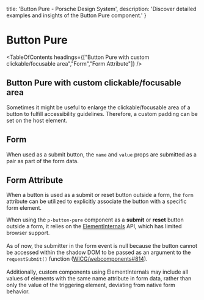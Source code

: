 
  title: 'Button Pure - Porsche Design System',
  description: 'Discover detailed examples and insights of the Button Pure component.'
}

# Button Pure <ComponentStatus tagName="p-button-pure"></ComponentStatus>

<TableOfContents headings={["Button Pure with custom clickable/focusable area","Form","Form Attribute"]} />

## Button Pure with custom clickable/focusable area

Sometimes it might be useful to enlarge the clickable/focusable area of a button to fulfill accessibility guidelines.
Therefore, a custom padding can be set on the host element.

<ComponentStory story={buttonPureStoryCustomPadding} />

## Form

When used as a submit button, the `name` and `value` props are submitted as a pair as part of the form data.

<ComponentExample codeSample={buttonPureExampleForm} />

## Form Attribute

When a button is used as a submit or reset button outside a form, the `form` attribute can be utilized to explicitly
associate the button with a specific form element.

<Notification heading="Attention" heading-tag="h2" state="warning">
  When using the <code>p-button-pure</code> component as a <strong>submit</strong> or <strong>reset</strong> button outside a form,
  it relies on the <a href="https://developer.mozilla.org/en-US/docs/Web/API/ElementInternals">ElementInternals</a> API, which has limited
  browser support.<br/><br/> As of now, the submitter in the form event is null because the button cannot be accessed within the shadow DOM
  to be passed as an argument to the <code>requestSubmit()</code> function (<a href="https://github.com/WICG/webcomponents/issues/814">WICG/webcomponents#814</a>).
  <br/><br/>Additionally, custom components using ElementInternals may include all values of elements with the same name attribute in form data, rather than only the value of
  the triggering element, deviating from native form behavior.
</Notification>

<ComponentExample codeSample={buttonPureExampleFormAttribute} />